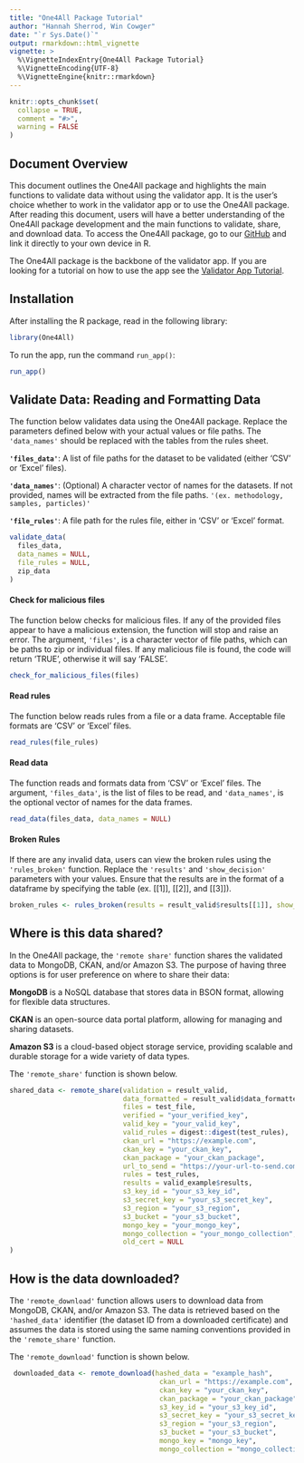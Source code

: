 ```yaml
---
title: "One4All Package Tutorial"
author: "Hannah Sherrod, Win Cowger"
date: "`r Sys.Date()`"
output: rmarkdown::html_vignette
vignette: >
  %\VignetteIndexEntry{One4All Package Tutorial}
  %\VignetteEncoding{UTF-8}
  %\VignetteEngine{knitr::rmarkdown}
---
```


```r
knitr::opts_chunk$set(
  collapse = TRUE,
  comment = "#>",
  warning = FALSE
)
```

## Document Overview

This document outlines the One4All package and highlights the main functions to validate data without using the validator app. It is the user's choice whether to work in the validator app or to use the One4All package. After reading this document, users will have a better understanding of the One4All package development and the main functions to validate, share, and download data. To access the One4All package, go to our [GitHub](https://github.com/Moore-Institute-4-Plastic-Pollution-Res/One4All) and link it directly to your own device in R.

The One4All package is the backbone of the validator app. If you are looking for a tutorial on how to use the app see the [Validator App Tutorial](app.html).

## Installation

After installing the R package, read in the following library:
```r
library(One4All)
```

To run the app, run the command `run_app()`:
```r
run_app()
```

## Validate Data: Reading and Formatting Data

The function below validates data using the One4All package. Replace the parameters defined below with your actual values or file paths. The `'data_names'` should be replaced with the tables from the rules sheet.

**`'files_data'`**: A list of file paths for the dataset to be validated (either 'CSV' or 'Excel' files).

**`'data_names'`**: (Optional) A character vector of names for the datasets. If not provided, names will be extracted from the file paths. `'(ex. methodology, samples, particles)'`

**`'file_rules'`**: A file path for the rules file, either in 'CSV' or 'Excel' format.

```r
validate_data(
  files_data,
  data_names = NULL,
  file_rules = NULL,
  zip_data
)
```

#### Check for malicious files

The function below checks for malicious files. If any of the provided files appear to have a malicious extension, the function will stop and raise an error. The argument, `'files'`, is a character vector of file paths, which can be paths to zip or individual files. If any malicious file is found, the code will return 'TRUE', otherwise it will say 'FALSE'.

```r
check_for_malicious_files(files)
```

#### Read rules

The function below reads rules from a file or a data frame. Acceptable file formats are 'CSV' or 'Excel' files.

```r
read_rules(file_rules)
```

#### Read data

The function reads and formats data from 'CSV' or 'Excel' files. The argument, `'files_data'`, is the list of files to be read, and `'data_names'`, is the optional vector of names for the data frames.

```r
read_data(files_data, data_names = NULL)
```

#### Broken Rules

If there are any invalid data, users can view the broken rules using the `'rules_broken'` function. Replace the `'results'` and `'show_decision'` parameters with your values. Ensure that the results are in the format of a dataframe by specifying the table (ex. [[1]], [[2]], and [[3]]).

```r
broken_rules <- rules_broken(results = result_valid$results[[1]], show_decision = TRUE)
```

## Where is this data shared?

In the One4All package, the `'remote share'` function shares the validated data to MongoDB, CKAN, and/or Amazon S3. The purpose of having three options is for user preference on where to share their data: 


**MongoDB** is a NoSQL database that stores data in BSON format, allowing for flexible data structures.

**CKAN** is an open-source data portal platform, allowing for managing and sharing datasets.

**Amazon S3** is a cloud-based object storage service, providing scalable and durable storage for a wide variety of data types.

The `'remote_share'` function is shown below.
```r
shared_data <- remote_share(validation = result_valid,
                            data_formatted = result_valid$data_formatted,
                            files = test_file,
                            verified = "your_verified_key",
                            valid_key = "your_valid_key",
                            valid_rules = digest::digest(test_rules),
                            ckan_url = "https://example.com",
                            ckan_key = "your_ckan_key",
                            ckan_package = "your_ckan_package",
                            url_to_send = "https://your-url-to-send.com",
                            rules = test_rules,
                            results = valid_example$results,
                            s3_key_id = "your_s3_key_id",
                            s3_secret_key = "your_s3_secret_key",
                            s3_region = "your_s3_region",
                            s3_bucket = "your_s3_bucket",
                            mongo_key = "your_mongo_key",
                            mongo_collection = "your_mongo_collection",
                            old_cert = NULL
)
```

## How is the data downloaded?

The `'remote_download'` function allows users to download data from MongoDB, CKAN, and/or Amazon S3. The data is retrieved based on the `'hashed_data'` identifier (the dataset ID from a downloaded certificate) and assumes the data is stored using the same naming conventions provided in the `'remote_share'` function.

The `'remote_download'` function is shown below.
```r
 downloaded_data <- remote_download(hashed_data = "example_hash",
                                     ckan_url = "https://example.com",
                                     ckan_key = "your_ckan_key",
                                     ckan_package = "your_ckan_package",
                                     s3_key_id = "your_s3_key_id",
                                     s3_secret_key = "your_s3_secret_key",
                                     s3_region = "your_s3_region",
                                     s3_bucket = "your_s3_bucket",
                                     mongo_key = "mongo_key",
                                     mongo_collection = "mongo_collection")
```
